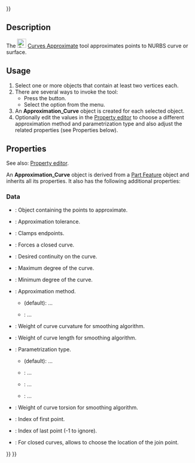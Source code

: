 <languages/>
{{UnfinishedDocu{{#translation:}}}}
<translate>

<!--T:1-->
{{Docnav
|[[Curves_Discretize|Discretize]]
|[[Curves_Interpolate|Interpolate]]
|[[Curves_Workbench|Curves]]
|IconL=Curves_Discretize.svg
|IconR=Curves_Interpolate.svg
|IconC=Curves_workbench_icon.svg
}}

<!--T:2-->
{{GuiCommand
|Name=Curves Approximate
|MenuLocation=Curves → Approximate
|Workbenches=[[Curves_Workbench|Curves]]
}}

==Description== <!--T:3-->

<!--T:4-->
The [[Image:Curves_Approximate.svg|24px]] [[Curves_Approximate|Curves Approximate]] tool approximates points to NURBS curve or surface.

==Usage== <!--T:5-->

<!--T:6-->
# Select one or more objects that contain at least two vertices each.
# There are several ways to invoke the tool:
#* Press the {{Button|[[Image:Curves_Approximate.svg|16px]] [[Curves_Approximate|Approximate]]}} button.
#* Select the {{MenuCommand|Curves → [[Image:Curves_Approximate.svg|16px]] Approximate}} option from the menu.
# An '''Approximation_Curve''' object is created for each selected object.
# Optionally edit the values in the [[Property_editor|Property editor]] to choose a different approximation method and parametrization type and also adjust the related properties (see Properties below).

==Properties== <!--T:7-->

<!--T:8-->
See also: [[Property_editor|Property editor]].

<!--T:9-->
An '''Approximation_Curve''' object is derived from a [[Part_Feature|Part Feature]] object and inherits all its properties. It also has the following additional properties:

===Data=== <!--T:10-->

<!--T:11-->
{{TitleProperty|Approximate}}

<!--T:12-->
* {{PropertyData|Point Object|Link}}: Object containing the points to approximate.

<!--T:13-->
{{TitleProperty|General}}

<!--T:14-->
* {{PropertyData|Approx Tolerance|Float}}: Approximation tolerance.
* {{PropertyData|Clamp Ends Tolerance|Bool}}: Clamps endpoints.
* {{PropertyData|Closed|Bool}}: Forces a closed curve.
* {{PropertyData|Continuity|Enumeration}}: Desired continuity on the curve.
* {{PropertyData|Degree Max|Integer}}: Maximum degree of the curve.
* {{PropertyData| Degree Min|Integer}}: Minimum degree of the curve.
* {{PropertyData|Method|Enumeration}}: Approximation method.
** {{Value|Parametrization}} (default): ...
** {{Value|Smoothing Algorithm}}: ...

<!--T:15-->
{{TitleProperty|Parameters}}

<!--T:16-->
* {{PropertyData|Curvature Weight|FloatConstraint}}: Weight of curve curvature for smoothing algorithm.
* {{PropertyData|Length Weight|FloatConstraint}}: Weight of curve length for smoothing algorithm.
* {{PropertyData| Parametrization |Enumeration}}: Parametrization type.
** {{Value|ChordLength}} (default): ...
** {{Value|Centripetal}}: ...
** {{Value|Uniform}}: ...
** {{Value|Curvilinear}}: ...
* {{PropertyData|Torsion Weight|FloatConstraint}}: Weight of curve torsion for smoothing algorithm.

<!--T:17-->
{{TitleProperty|Range}}

<!--T:18-->
* {{PropertyData|First Index|Integer}}: Index of first point.
* {{PropertyData|Last Index|Integer}}: Index of last point (-1 to ignore).
* {{PropertyData|Start Offset|Integer}}: For closed curves, allows to choose the location of the join point.


<!--T:19-->
{{Docnav
|[[Curves_Discretize|Discretize]]
|[[Curves_Interpolate|Interpolate]]
|[[Curves_Workbench|Curves]]
|IconL=Curves_Discretize.svg
|IconR=Curves_Interpolate.svg
|IconC=Curves_workbench_icon.svg
}}

</translate>
{{Curves Tools navi{{#translation:}}}}
{{Userdocnavi{{#translation:}}}}